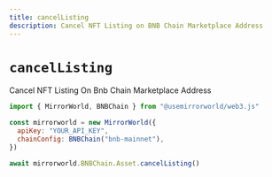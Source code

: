 ```yaml
---
title: cancelListing
description: Cancel NFT Listing on BNB Chain Marketplace Address
---
```


# `cancelListing`

Cancel NFT Listing On Bnb Chain Marketplace Address

```js
import { MirrorWorld, BNBChain } from "@usemirrorworld/web3.js"

const mirrorworld = new MirrorWorld({
  apiKey: "YOUR_API_KEY",
  chainConfig: BNBChain("bnb-mainnet"),
})

await mirrorworld.BNBChain.Asset.cancelListing()
```
